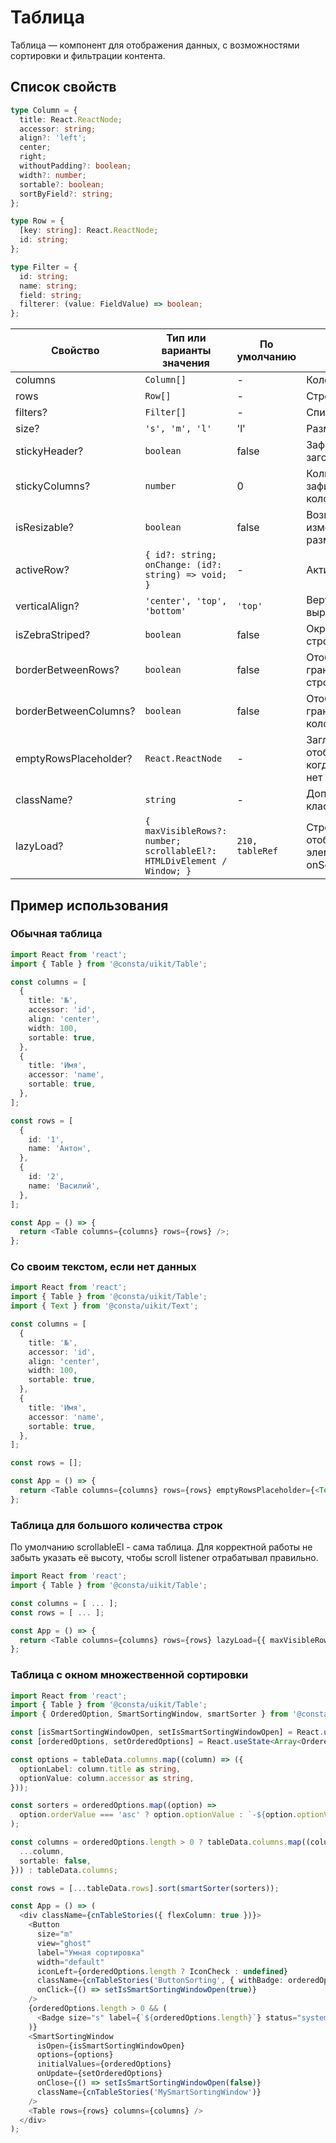 
# Таблица

Таблица — компонент для отображения данных, с возможностями сортировки и фильтрации контента.

## Список свойств

```ts
type Column = {
  title: React.ReactNode;
  accessor: string;
  align?: 'left';
  center;
  right;
  withoutPadding?: boolean;
  width?: number;
  sortable?: boolean;
  sortByField?: string;
};

type Row = {
  [key: string]: React.ReactNode;
  id: string;
};

type Filter = {
  id: string;
  name: string;
  field: string;
  filterer: (value: FieldValue) => boolean;
};
```

| Свойство              | Тип или варианты значения                                             | По умолчанию   | Описание                                           |
| --------------------- | --------------------------------------------------------------------- | -------------- | -------------------------------------------------- |
| columns               | `Column[]`                                                            | -              | Колонки таблицы                                    |
| rows                  | `Row[]`                                                               | -              | Строки таблицы                                     |
| filters?              | `Filter[]`                                                            | -              | Список фильтров                                    |
| size?                 | `'s', 'm', 'l'`                                                       | 'l'            | Размер таблицы                                     |
| stickyHeader?         | `boolean`                                                             | false          | Зафиксированный заголовок                          |
| stickyColumns?        | `number`                                                              | 0              | Количество зафиксированных колонок                 |
| isResizable?          | `boolean`                                                             | false          | Возможность изменения размера колонок              |
| activeRow?            | `{ id?: string; onChange: (id?: string) => void; }`                   | -              | Активная строка                                    |
| verticalAlign?        | `'center', 'top', 'bottom'`                                           | `'top'`        | Вертикальное выравнивание                          |
| isZebraStriped?       | `boolean`                                                             | false          | Окрашивание строк зеброй                           |
| borderBetweenRows?    | `boolean`                                                             | false          | Отображение границ между строками                  |
| borderBetweenColumns? | `boolean`                                                             | false          | Отображение границ между колонками                 |
| emptyRowsPlaceholder? | `React.ReactNode`                                                     | -              | Заглушка, отображается, когда в таблице нет данных |
| className?            | `string`                                                              | -              | Дополнительный класс                               |
| lazyLoad?             | `{ maxVisibleRows?: number; scrollableEl?: HTMLDivElement / Window; }`| `210, tableRef`| Строки для отображения + элемент с onScroll listener|

## Пример использования

### Обычная таблица

```ts
import React from 'react';
import { Table } from '@consta/uikit/Table';

const columns = [
  {
    title: '№',
    accessor: 'id',
    align: 'center',
    width: 100,
    sortable: true,
  },
  {
    title: 'Имя',
    accessor: 'name',
    sortable: true,
  },
];

const rows = [
  {
    id: '1',
    name: 'Антон',
  },
  {
    id: '2',
    name: 'Василий',
  },
];

const App = () => {
  return <Table columns={columns} rows={rows} />;
};
```

### Со своим текстом, если нет данных

```ts
import React from 'react';
import { Table } from '@consta/uikit/Table';
import { Text } from '@consta/uikit/Text';

const columns = [
  {
    title: '№',
    accessor: 'id',
    align: 'center',
    width: 100,
    sortable: true,
  },
  {
    title: 'Имя',
    accessor: 'name',
    sortable: true,
  },
];

const rows = [];

const App = () => {
  return <Table columns={columns} rows={rows} emptyRowsPlaceholder={<Text>Пусто</Text>} />;
};
```

### Таблица для большого количества строк

По умолчанию scrollableEl - сама таблица. Для корректной работы не забыть указать её высоту, чтобы scroll listener отрабатывал правильно.

```ts
import React from 'react';
import { Table } from '@consta/uikit/Table';

const columns = [ ... ];
const rows = [ ... ];

const App = () => {
  return <Table columns={columns} rows={rows} lazyLoad={{ maxVisibleRows: 300, scrollableEl: window }}/>;
};
```

### Таблица с окном множественной сортировки

```ts
import React from 'react';
import { Table } from '@consta/uikit/Table';
import { OrderedOption, SmartSortingWindow, smartSorter } from '@consta/uikit/SmartSorting';

const [isSmartSortingWindowOpen, setIsSmartSortingWindowOpen] = React.useState(false);
const [orderedOptions, setOrderedOptions] = React.useState<Array<OrderedOption>>([]);

const options = tableData.columns.map((column) => ({
  optionLabel: column.title as string,
  optionValue: column.accessor as string,
}));

const sorters = orderedOptions.map((option) =>
  option.orderValue === 'asc' ? option.optionValue : `-${option.optionValue}`,
);

const columns = orderedOptions.length > 0 ? tableData.columns.map((column) => ({
  ...column,
  sortable: false,
})) : tableData.columns;

const rows = [...tableData.rows].sort(smartSorter(sorters));

const App = () => (
  <div className={cnTableStories({ flexColumn: true })}>
    <Button
      size="m"
      view="ghost"
      label="Умная сортировка"
      width="default"
      iconLeft={orderedOptions.length ? IconCheck : undefined}
      className={cnTableStories('ButtonSorting', { withBadge: orderedOptions.length > 0 })}
      onClick={() => setIsSmartSortingWindowOpen(true)}
    />
    {orderedOptions.length > 0 && (
      <Badge size="s" label={`${orderedOptions.length}`} status="system" form="round" />
    )}
    <SmartSortingWindow
      isOpen={isSmartSortingWindowOpen}
      options={options}
      initialValues={orderedOptions}
      onUpdate={setOrderedOptions}
      onClose={() => setIsSmartSortingWindowOpen(false)}
      className={cnTableStories('MySmartSortingWindow')}
    />
    <Table rows={rows} columns={columns} />
  </div>
);
```
